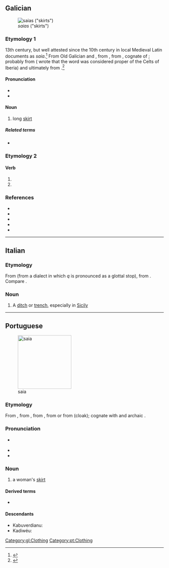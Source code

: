 {{also|Saia|saía}}
==Galician==
[[File:Dark Dancers.jpg|thumb|''saias'' ("skirts")]]

===Etymology 1===
13th century, but well attested since the 10th century in local Medieval Latin documents as ''saia''.<ref>{{R:LHP|saia}}</ref> From Old Galician and {{inh|gl|roa-opt|saya}}, from {{inh|gl|VL.|*săgĭa}}, from {{inh|gl|la|sagum}}, cognate of {{cog|grc|σάγος}}; probably from {{der|gl|qfa-sub-ibe|-}} ({{w|Apian}} wrote that the word was considered proper of the Celts of Iberia) and ultimately from {{der|gl|cel|-}}.<ref>{{R:DCECH|saya}}</ref> 

====Pronunciation====
* {{IPA|/ˈsaja̝/|lang=gl}}
* {{audio|gl-saia.ogg|Audio|lang=gl}}

====Noun====
{{gl-noun|f}}

# long [[skirt]] {{gloss|women's clothing}}
#: {{syn|gl|faldra}}

=====Related terms=====
* {{l|gl|saio}}

===Etymology 2===

====Verb====
{{gl-verb-form}}

# {{inflection of|saír||lang=gl|1|s|pres|subj}}
# {{inflection of|saír||lang=gl|3|s|pres|subj}}

===References===
* {{R:DDGM|saya}}
* {{R:gl:CX|saya}}
* {{R:DDLG}}
* {{R:TILG}}
* {{R:TLPGP}}
<references/>
[[Category:gl:Clothing]]

----

==Italian==

===Etymology===
From {{etyl|ar|it}} {{m|ar|سَاقِيَة||irrigation}} (from a dialect in which ''q'' is pronounced as a glottal stop), from {{m|ar|سَقَى||to irrigate}}. Compare {{cog|es|acequia}}.

===Noun===
{{it-noun|f}}

# {{lb|it|regional}} A [[ditch]] or [[trench]], especially in [[Sicily]]

----

==Portuguese==
[[File:Wrapskirt.jpg|thumb|170px|saia]]

===Etymology===
From {{inh|pt|roa-opt|saya}}, from {{inh|pt|VL.|*săgĭa}}, from {{inh|pt|la|sagum}}, from {{der|pt|cel-gau|*sagos}} or from {{der|pt|grc|σάγος}} (cloak); cognate with {{cog|gl|saia}} and archaic {{cog|es|saya}}.

===Pronunciation===
* {{a|PT}} {{IPA|/ˈsajɐ/|lang=pt}}
* {{hyphenation|sai|a|lang=pt}}
* {{rhymes|aja|lang=pt}}

===Noun===
{{pt-noun|f|pl=saias}}

# a woman's [[skirt]]

====Derived terms====
* {{l|pt|minissaia}}

====Descendants====
* Kabuverdianu: {{l|kea|saia}}
* Kadiwéu: {{l|kbc|jaye}}

[[Category:pt:Clothing]]